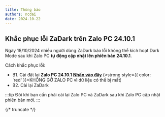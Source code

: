 ```yaml
---
title: Thông báo
authors: ncdai
date: 2024-10-22
---
```


## Khắc phục lỗi ZaDark trên Zalo PC 24.10.1

Ngày 18/10/2024 nhiều người dùng ZaDark báo lỗi không thể kích hoạt Dark Mode sau khi Zalo PC **tự động cập nhật lên phiên bản 24.10.1**.

Cách khắc phục lỗi:
- B1. Cài đặt lại **Zalo PC 24.10.1** [**Nhấn vào đây**](https://zalo.me/pc) (<strong style={{ color: 'red' }}>KHÔNG GỠ ZALO PC</strong> vì dữ liệu có thể bị mất)
- B2. Cài lại ZaDark

:::tip
Đôi khi bạn cần phải cài lại Zalo PC và ZaDark sau khi Zalo PC cập nhật phiên bản mới.
:::

{/* truncate */}
